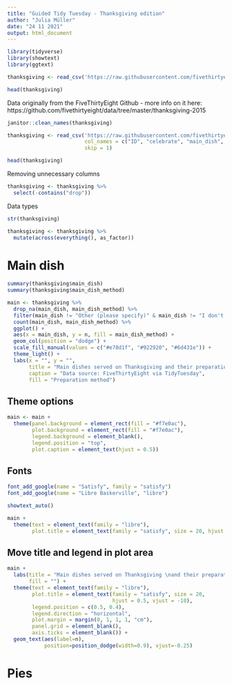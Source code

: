 ```yaml
---
title: "Guided Tidy Tuesday - Thanksgiving edition"
author: "Julia Müller"
date: "24 11 2021"
output: html_document
---
```



```r
library(tidyverse)
library(showtext)
library(ggtext)

thanksgiving <- read_csv('https://raw.githubusercontent.com/fivethirtyeight/data/master/thanksgiving-2015/thanksgiving-2015-poll-data.csv')

head(thanksgiving)
```

Data originally from the FiveThirtyEight Github - more info on it here:
https://github.com/fivethirtyeight/data/tree/master/thanksgiving-2015

```r
janitor::clean_names(thanksgiving)
```

```r
thanksgiving <- read_csv('https://raw.githubusercontent.com/fivethirtyeight/data/master/thanksgiving-2015/thanksgiving-2015-poll-data.csv',
                         col_names = c("ID", "celebrate", "main_dish", "main_dish_other", "main_dish_method", "main_dish_method_other", "stuffing", "stuffing_other", "cranberry", "cranberry_other", "gravy", "side_brussels", "side_carrots", "side_cauliflower", "side_corn", "side_cornbread", "side_fruit_salad", "side_green_beans", "side_mac_cheese", "side_mashed_potatoes", "side_rolls_biscuits", "side_squash", "side_veg_salad", "side_yams", "drop1", "side_other", "pie_apple", "pie_buttermilk", "pie_cherry", "pie_chocolate", "pie_coconut", "pie_lime", "pie_peach", "pie_pecan", "pie_pumpkin", "pie_sweet_potato", "pie_none", "drop2", "pie_other", "dessert_apple_cobbler", "dessert_blondies", "dessert_brownies", "dessert_carrot_cake", "dessert_cheesecake", "dessert_cookies", "dessert_fudge", "dessert_icecream", "dessert_peach_cobbler", "dessert_none", "drop3", "dessert_other", "travel", "celebrate_where", "watch_Macys_parade", "kids_table_age", "meet_friends", "Friendsgiving", "Black_Friday_shop", "work_retail", "work_Black_Friday", "living_situation", "age", "gender", "combined_household_income", "region"),
                         skip = 1)

head(thanksgiving)
```

Removing unnecessary columns
```r
thanksgiving <- thanksgiving %>% 
  select(-contains("drop"))
```

Data types
```r
str(thanksgiving)

thanksgiving <- thanksgiving %>% 
  mutate(across(everything(), as_factor))
```

# Main dish
```r
summary(thanksgiving$main_dish)
summary(thanksgiving$main_dish_method)

main <- thanksgiving %>% 
  drop_na(main_dish, main_dish_method) %>% 
  filter(main_dish != "Other (please specify)" & main_dish != "I don't know" & main_dish_method != "Other (please specify)" & main_dish_method != "I don't know") %>% 
  count(main_dish, main_dish_method) %>% 
  ggplot() +
  aes(x = main_dish, y = n, fill = main_dish_method) +
  geom_col(position = "dodge") +
  scale_fill_manual(values = c("#e78d1f", "#922920", "#6d431e")) +
  theme_light() +
  labs(x = "", y = "",
       title = "Main dishes served on Thanksgiving and their preparation methods",
       caption = "Data source: FiveThirtyEight via TidyTuesday",
       fill = "Preparation method")
```

## Theme options
```r
main <- main +
  theme(panel.background = element_rect(fill = "#f7e0ac"),
        plot.background = element_rect(fill = "#f7e0ac"),
        legend.background = element_blank(),
        legend.position = "top",
        plot.caption = element_text(hjust = 0.5))
```

## Fonts
```r
font_add_google(name = "Satisfy", family = "satisfy")
font_add_google(name = "Libre Baskerville", "libre")

showtext_auto()
```

```r
main +
  theme(text = element_text(family = "libre"),
        plot.title = element_text(family = "satisfy", size = 20, hjust = 0.5))
```

## Move title and legend in plot area
```r
main +
  labs(title = "Main dishes served on Thanksgiving \nand their preparation methods:",
       fill = "") +
  theme(text = element_text(family = "libre"),
        plot.title = element_text(family = "satisfy", size = 20, 
                                  hjust = 0.5, vjust = -10),
        legend.position = c(0.5, 0.4),
        legend.direction = "horizontal",
        plot.margin = margin(0, 1, 1, 1, "cm"),
        panel.grid = element_blank(),
        axis.ticks = element_blank()) +
  geom_text(aes(label=n), 
            position=position_dodge(width=0.9), vjust=-0.25)
```

# Pies




